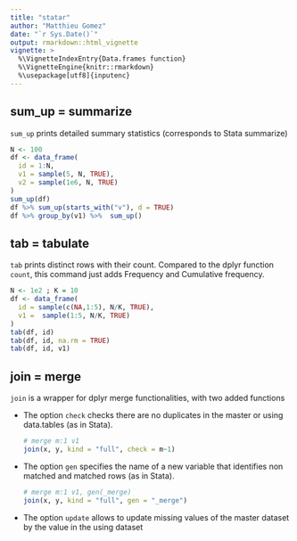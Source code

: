 ```yaml
---
title: "statar"
author: "Matthieu Gomez"
date: "`r Sys.Date()`"
output: rmarkdown::html_vignette
vignette: >
  %\VignetteIndexEntry{Data.frames function}
  %\VignetteEngine{knitr::rmarkdown}
  %\usepackage[utf8]{inputenc}
---
```



## sum_up = summarize
`sum_up` prints detailed summary statistics (corresponds to Stata summarize)

```R
N <- 100
df <- data_frame(
  id = 1:N,
  v1 = sample(5, N, TRUE),
  v2 = sample(1e6, N, TRUE)
)
sum_up(df)
df %>% sum_up(starts_with("v"), d = TRUE)
df %>% group_by(v1) %>%  sum_up()
```

## tab = tabulate
`tab` prints distinct rows with their count. Compared to the dplyr function `count`, this command just adds Frequency and Cumulative frequency.

```R
N <- 1e2 ; K = 10
df <- data_frame(
  id = sample(c(NA,1:5), N/K, TRUE),
  v1 =  sample(1:5, N/K, TRUE)       
)
tab(df, id)
tab(df, id, na.rm = TRUE)
tab(df, id, v1)
```



## join = merge
`join` is a wrapper for dplyr merge functionalities, with two added functions

- The option `check` checks there are no duplicates in the master or using data.tables (as in Stata).

  ```r
  # merge m:1 v1
  join(x, y, kind = "full", check = m~1) 
  ```
- The option `gen` specifies the name of a new variable that identifies non matched and matched rows (as in Stata).

  ```r
  # merge m:1 v1, gen(_merge) 
  join(x, y, kind = "full", gen = "_merge") 
  ```

- The option `update` allows to update missing values of the master dataset by the value in the using dataset




